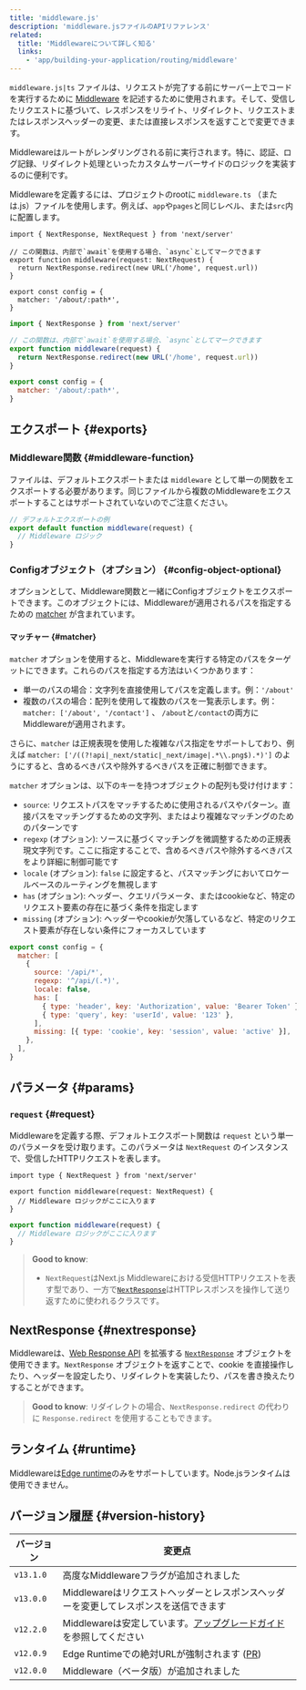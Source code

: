 ```yaml
---
title: 'middleware.js'
description: 'middleware.jsファイルのAPIリファレンス'
related:
  title: 'Middlewareについて詳しく知る'
  links:
    - 'app/building-your-application/routing/middleware'
---
```


`middleware.js|ts` ファイルは、リクエストが完了する前にサーバー上でコードを実行するために [Middleware](/docs/app/building-your-application/routing/middleware) を記述するために使用されます。そして、受信したリクエストに基づいて、レスポンスをリライト、リダイレクト、リクエストまたはレスポンスヘッダーの変更、または直接レスポンスを返すことで変更できます。

Middlewareはルートがレンダリングされる前に実行されます。特に、認証、ログ記録、リダイレクト処理といったカスタムサーバーサイドのロジックを実装するのに便利です。

Middlewareを定義するには、プロジェクトのrootに `middleware.ts` （または.js）ファイルを使用します。例えば、`app`や`pages`と同じレベル、または`src`内に配置します。

<Tabs>
<TabItem value="tsx" label="TypeScript">

```tsx title="middleware.ts" switcher
import { NextResponse, NextRequest } from 'next/server'

// この関数は、内部で`await`を使用する場合、`async`としてマークできます
export function middleware(request: NextRequest) {
  return NextResponse.redirect(new URL('/home', request.url))
}

export const config = {
  matcher: '/about/:path*',
}
```
</TabItem>
<TabItem value="js" label="JavaScript">

```js title="middleware.js" switcher
import { NextResponse } from 'next/server'

// この関数は、内部で`await`を使用する場合、`async`としてマークできます
export function middleware(request) {
  return NextResponse.redirect(new URL('/home', request.url))
}

export const config = {
  matcher: '/about/:path*',
}
```
</TabItem>
</Tabs>

## エクスポート {#exports}

### Middleware関数 {#middleware-function}

ファイルは、デフォルトエクスポートまたは `middleware` として単一の関数をエクスポートする必要があります。同じファイルから複数のMiddlewareをエクスポートすることはサポートされていないのでご注意ください。

```js title="middleware.js"
// デフォルトエクスポートの例
export default function middleware(request) {
  // Middleware ロジック
}
```

### Configオブジェクト（オプション） {#config-object-optional}

オプションとして、Middleware関数と一緒にConfigオブジェクトをエクスポートできます。このオブジェクトには、Middlewareが適用されるパスを指定するための [matcher](#matcher) が含まれています。

#### マッチャー {#matcher}

`matcher` オプションを使用すると、Middlewareを実行する特定のパスをターゲットにできます。これらのパスを指定する方法はいくつかあります：

- 単一のパスの場合：文字列を直接使用してパスを定義します。例：`'/about'`
- 複数のパスの場合：配列を使用して複数のパスを一覧表示します。例：`matcher: ['/about', '/contact']` 、 `/about`と`/contact`の両方にMiddlewareが適用されます。

さらに、`matcher` は正規表現を使用した複雑なパス指定をサポートしており、例えば `matcher: ['/((?!api|_next/static|_next/image|.*\\.png$).*)']` のようにすると、含めるべきパスや除外するべきパスを正確に制御できます。

`matcher` オプションは、以下のキーを持つオブジェクトの配列も受け付けます：

- `source`: リクエストパスをマッチするために使用されるパスやパターン。直接パスをマッチングするための文字列、またはより複雑なマッチングのためのパターンです
- `regexp` (オプション): ソースに基づくマッチングを微調整するための正規表現文字列です。ここに指定することで、含めるべきパスや除外するべきパスをより詳細に制御可能です
- `locale` (オプション): `false` に設定すると、パスマッチングにおいてロケールベースのルーティングを無視します
- `has` (オプション): ヘッダー、クエリパラメータ、またはcookieなど、特定のリクエスト要素の存在に基づく条件を指定します
- `missing` (オプション): ヘッダーやcookieが欠落しているなど、特定のリクエスト要素が存在しない条件にフォーカスしています

```js title="middleware.js"
export const config = {
  matcher: [
    {
      source: '/api/*',
      regexp: '^/api/(.*)',
      locale: false,
      has: [
        { type: 'header', key: 'Authorization', value: 'Bearer Token' },
        { type: 'query', key: 'userId', value: '123' },
      ],
      missing: [{ type: 'cookie', key: 'session', value: 'active' }],
    },
  ],
}
```

## パラメータ {#params}

### `request` {#request}

Middlewareを定義する際、デフォルトエクスポート関数は `request` という単一のパラメータを受け取ります。このパラメータは `NextRequest` のインスタンスで、受信したHTTPリクエストを表します。

<Tabs>
<TabItem value="tsx" label="TypeScript">

```tsx title="middleware.ts" switcher
import type { NextRequest } from 'next/server'

export function middleware(request: NextRequest) {
  // Middleware ロジックがここに入ります
}
```
</TabItem>
<TabItem value="js" label="JavaScript">

```js title="middleware.js" switcher
export function middleware(request) {
  // Middleware ロジックがここに入ります
}
```
</TabItem>
</Tabs>

> **Good to know**:
>
> - `NextRequest`はNext.js Middlewareにおける受信HTTPリクエストを表す型であり、一方で[`NextResponse`](#nextresponse)はHTTPレスポンスを操作して送り返すために使われるクラスです。

## NextResponse {#nextresponse}

Middlewareは、[Web Response API](https://developer.mozilla.org/en-US/docs/Web/API/Response) を拡張する [`NextResponse`](/docs/app/building-your-application/routing/middleware#nextresponse) オブジェクトを使用できます。`NextResponse` オブジェクトを返すことで、cookie を直接操作したり、ヘッダーを設定したり、リダイレクトを実装したり、パスを書き換えたりすることができます。

> **Good to know**: リダイレクトの場合、`NextResponse.redirect` の代わりに `Response.redirect` を使用することもできます。

## ランタイム {#runtime}

Middlewareは[Edge runtime](/docs/app/building-your-application/rendering/edge-and-nodejs-runtimes)のみをサポートしています。Node.jsランタイムは使用できません。

## バージョン履歴 {#version-history}

| バージョン   | 変更点                                                                                       |
| --------- | --------------------------------------------------------------------------------------------- |
| `v13.1.0` | 高度なMiddlewareフラグが追加されました                                                               |
| `v13.0.0` | Middlewareはリクエストヘッダーとレスポンスヘッダーを変更してレスポンスを送信できます                   |
| `v12.2.0` | Middlewareは安定しています。[アップグレードガイド](https://nextjs.org/docs/messages/middleware-upgrade-guide) を参照してください |
| `v12.0.9` | Edge Runtimeでの絶対URLが強制されます ([PR](https://github.com/vercel/next.js/pull/33410))    |
| `v12.0.0` | Middleware（ベータ版）が追加されました                                                               |
